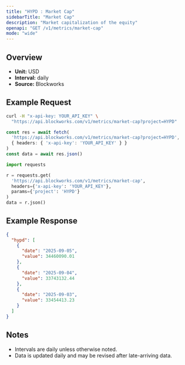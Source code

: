 ```yaml
---
title: "HYPD : Market Cap"
sidebarTitle: "Market Cap"
description: "Market capitalization of the equity"
openapi: "GET /v1/metrics/market-cap"
mode: "wide"
---
```


## Overview

- **Unit:** USD
- **Interval:** daily
- **Source:** Blockworks

## Example Request

<CodeGroup>

```bash cURL
curl -H "x-api-key: YOUR_API_KEY" \
  "https://api.blockworks.com/v1/metrics/market-cap?project=HYPD"
```

```typescript TypeScript
const res = await fetch(
  'https://api.blockworks.com/v1/metrics/market-cap?project=HYPD',
  { headers: { 'x-api-key': 'YOUR_API_KEY' } }
)
const data = await res.json()
```

```python Python
import requests

r = requests.get(
  'https://api.blockworks.com/v1/metrics/market-cap',
  headers={'x-api-key': 'YOUR_API_KEY'},
  params={'project': 'HYPD'}
)
data = r.json()
```

</CodeGroup>

## Example Response

```json
{
  "hypd": [
    {
      "date": "2025-09-05",
      "value": 34460090.01
    },
    {
      "date": "2025-09-04",
      "value": 33743132.44
    },
    {
      "date": "2025-09-03",
      "value": 33454413.23
    }
  ]
}
```

## Notes
- Intervals are daily unless otherwise noted.
- Data is updated daily and may be revised after late-arriving data.
